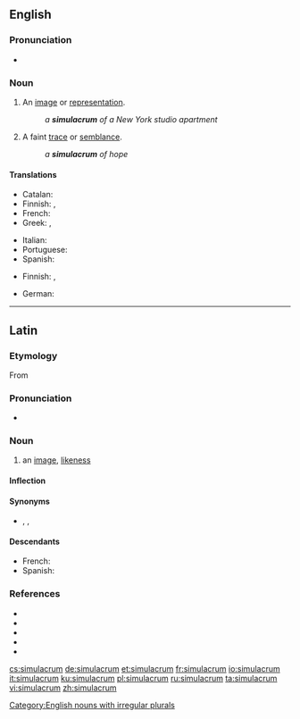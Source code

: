 ==English==

===Pronunciation===
* {{IPA|/ˌsimjəˈleɪkrəm/|lang=en}}

===Noun===
{{en-noun|s|simulacra}}
{{wikipedia}}
# An [[image]] or [[representation]].
#: ''a '''simulacrum''' of a New York studio apartment''
# A faint [[trace]] or [[semblance]].
#: ''a '''simulacrum''' of hope''

====Translations====
{{trans-top|image or representation}}
* Catalan: {{t|ca|simulacre|m}}
* Finnish: {{t+|fi|kuva}}, {{t+|fi|malli}}
* French: {{t+|fr|simulacre|m}}
* Greek: {{t+|el|απείκασμα|n}}, {{t+|el|επίφαση|f}}
{{trans-mid}}
* Italian: {{t+|it|simulacro|m}}
* Portuguese: {{t+|pt|simulacro|m}}
* Spanish: {{t+|es|simulacro|m}}
{{trans-bottom}}

{{trans-top|faint trace}}
* Finnish: {{t+|fi|pilkahdus}}, {{t|fi|häivä}}
{{trans-mid}}
* German: {{t|de|Scheinbild|n}}
{{trans-bottom}}

[[Category:English nouns with irregular plurals]]

----

==Latin==

===Etymology===
From {{m|la|simulō}}

===Pronunciation===
* {{la-IPA|simulācrum}}

===Noun===
{{la-noun|new=1|simulācrum|simulācrī|n|second}}

# an [[image]], [[likeness]]

====Inflection====
{{la-decl-2nd-N|simulācr}}

====Synonyms====
* {{sense|image, likeness}} {{l|la|effigies}}, {{l|la|imāgō}}, {{l|la|statua}}

====Descendants====
* French: {{l|fr|simulacre}}
* Spanish: {{l|es|simulacro}}

===References===
* {{R:L&S}}
* {{R:Elementary Lewis}}
* {{R:du Cange}}
* {{R:Gaffiot}}
* {{R:M&A}}

[[cs:simulacrum]]
[[de:simulacrum]]
[[et:simulacrum]]
[[fr:simulacrum]]
[[io:simulacrum]]
[[it:simulacrum]]
[[ku:simulacrum]]
[[pl:simulacrum]]
[[ru:simulacrum]]
[[ta:simulacrum]]
[[vi:simulacrum]]
[[zh:simulacrum]]